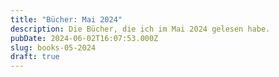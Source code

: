 ```yaml
---
title: "Bücher: Mai 2024"
description: Die Bücher, die ich im Mai 2024 gelesen habe.
pubDate: 2024-06-02T16:07:53.000Z
slug: books-05-2024
draft: true
---
```




<Epigraph
  quote="But time's a river, Locke, and we've always drifted farther down it than we think."
  cite="Father Chains to young Locke Lamora"
/>

<Lies />

<Born />

<HomoDigitalis />
